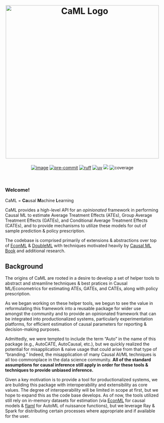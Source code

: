 <center>
<h1>
<img src="assets/main_logo.svg" align="center" alt="CaML Logo" height="auto" width=500px/>
</h1>
</center>

<center>
[![image](https://img.shields.io/pypi/v/caml.svg)](https://pypi.python.org/pypi/caml)
[![pre-commit](https://img.shields.io/badge/pre--commit-enabled-brightgreen?logo=pre-commit&logoColor=white)](https://github.com/pre-commit/pre-commit)
[![ruff](https://img.shields.io/endpoint?url=https://raw.githubusercontent.com/astral-sh/ruff/main/assets/badge/v2.json)](https://github.com/astral-sh/ruff)
[![uv](https://img.shields.io/endpoint?url=https://raw.githubusercontent.com/astral-sh/uv/main/assets/badge/v0.json)](https://github.com/astral-sh/uv)
![](https://img.shields.io/badge/Lifecycle-Experimental-blue?style=flat)
![coverage](./assets/coverage.svg)
</center>

<br>

### Welcome!

CaML = **Ca**usal **M**achine **L**earning

CaML provides a high-level API for an _opinionated_ framework in performing Causal ML to estimate Average Treatment Effects (ATEs), Group Average Treatment Effects (GATEs), and Conditional Average Treatment Effects (CATEs), and to provide mechanisms to utilize these models for out of sample prediction & policy prescription.

The codebase is comprised primarily of extensions & abstractions over top of [EconML](https://github.com/py-why/EconML) & [DoubleML](https://docs.doubleml.org/stable/api/generated/doubleml.datasets.make_confounded_irm_data.html#doubleml.datasets.make_confounded_irm_data) with techniques motivated heavily by [Causal ML Book](https://causalml-book.org/) and additional research.

## Background

The origins of CaML are rooted in a desire to develop a set of helper tools to abstract and streamline techniques
& best pratices in Causal ML/Econometrics for estimating ATEs, GATEs, and CATEs, along with policy prescription.

As we began working on these helper tools, we begun to see the value in reformulating this framework into a reusable
package for wider use amongst the community and to provide an opinionated framework that can be integrated into productionalized
systems, particularly experimentation platforms, for efficient estimation of causal parameters for reporting & decision-making
purposes.

Admittedly, we were tempted to include the term "Auto" in the name of this package (e.g., AutoCATE, AutoCausal, etc.),
but we quickly realized the potential for misapplication & naive usage that could arise from that type of "branding."
Indeed, the misapplication of many Causal AI/ML techniques is all too commonplace in the data science community.
**All of the standard assumptions for causal inference still apply in order for these tools & techniques to provide
unbiased inference.**

Given a key motivation is to provide a tool for productionalized systems, we are building this package with interoperability
and extensibility as core values. The degree of interoperability will be limited in scope at first, but we hope to expand this as the code base develops. As of now, the tools
utilized still rely on in-memory datasets for estimation (via [EconML](https://github.com/py-why/EconML) for causal models &
[flaml](https://microsoft.github.io/FLAML/) for AutoML of nuissance functions), but we leverage Ray & Spark for distributing
certain processes where appropriate and if available for the user.
